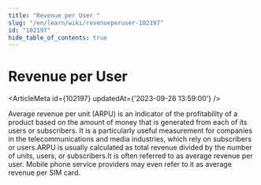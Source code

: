 ```yaml
---
title: "Revenue per User "
slug: "/en/learn/wiki/revenueperuser-102197"
id: "102197"
hide_table_of_contents: true
---
```



# Revenue per User 

<ArticleMeta id={102197} updatedAt={'2023-09-26 13:59:00'} />
<div className='border-solid border-b border-t-0 my-4 border-[var(--ifm-color-gray-300)]' />

Average revenue per unit (ARPU) is an indicator of the profitability of a product based on the amount of money that is generated from each of its users or subscribers. It is a particularly useful measurement for companies in the telecommunications and media industries, which rely on subscribers or users.ARPU is usually calculated as total revenue divided by the number of units, users, or subscribers.It is often referred to as average revenue per user. Mobile phone service providers may even refer to it as average revenue per SIM card.
